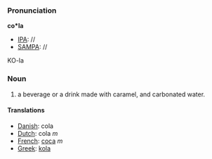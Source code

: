 ===Pronunciation===

'''co*la'''
*[[IPA]]: //
*[[SAMPA]]: //
KO-la
===Noun===

#a beverage or a drink made with caramel, and carbonated water.
====Translations====
*[[Danish]]: cola
*[[Dutch]]: cola ''m''
*[[French]]: [[coca]] ''m''
*[[Greek]]: [[kola]]